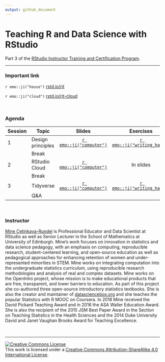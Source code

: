 ```yaml
---
output: github_document
---
```


# Teaching R and Data Science with RStudio 

Part 3 of the [RStudio Instructor Training and Certification Program](https://education.rstudio.com/trainers).

---

### Important link

`r emo::ji("house")` [rstd.io/rit](https://rstd.io/rit)  

`r emo::ji("cloud")` [rstd.io/rit-cloud](https://rstd.io/rit-cloud)

<br>

### Agenda

| Session | Topic             | Slides | Exercises |
|---------|-------------------|:------:|:---------:|
| 1       | Design principles | [`r emo::ji("computer")`](https://rstudio-education.github.io/instructor-training/slides/1-design-principles/1-design-principles.html) | [`r emo::ji("writing_hand")`](https://github.com/rstudio-education/instructor-training/tree/master/exercises/1-design-principles/) |
|         | Break             |        |           |
| 2       | RStudio Cloud     | [`r emo::ji("computer")`](https://rstudio-education.github.io/instructor-training/slides/2-rstudio-cloud/2-rstudio-cloud.html) | In slides |
|         | Break             |        |           |
| 3       | Tidyverse         | [`r emo::ji("computer")`](https://rstudio-education.github.io/instructor-training/slides/3-teach-tidyverse/3-teach-tidyverse.html) | [`r emo::ji("writing_hand")`](https://github.com/rstudio-education/instructor-training/tree/master/exercises/3-teach-tidyverse/) |
|         | Q&A               |        |           |

<br>

### Instructor

[Mine Çetinkaya-Rundel](http://mine-cr.com/) is Professional Educator and Data Scientist at RStudio as well as Senior Lecturer in the School of Mathematics at University of Edinburgh. Mine’s work focuses on innovation in statistics and data science pedagogy, with an emphasis on computing, reproducible research, student-centered learning, and open-source education as well as pedagogical approaches for enhancing retention of women and under-represented minorities in STEM. Mine works on integrating computation into the undergraduate statistics curriculum, using reproducible research methodologies and analysis of real and complex datasets. Mine works on the OpenIntro project, whose mission is to make educational products that are free, transparent, and lower barriers to education. As part of this project she co-authored three open-source introductory statistics textbooks. She is also the creator and maintainer of [datasciencebox.org](https://datasciencebox.org/) and she teaches the popular Statistics with R MOOC on Coursera. In 2018 Mine received the David Pickard Teaching Award and in 2016 the ASA Waller Education Award. She is also the recipient of the 2015 JSM Best Paper Award in the Section on Teaching Statistics in the Health Sciences and the 2014 Duke University David and Janet Vaughan Brooks Award for Teaching Excellence.

<br>

---

<a rel="license" href="http://creativecommons.org/licenses/by-sa/4.0/"><img alt="Creative Commons License" style="border-width:0" src="https://i.creativecommons.org/l/by-sa/4.0/88x31.png" /></a><br />This work is licensed under a [Creative Commons Attribution-ShareAlike 4.0 International License](LICENSE.md).